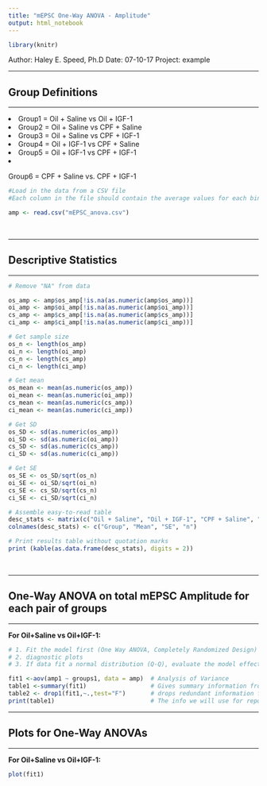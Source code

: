 ---
title: "mEPSC One-Way ANOVA - Amplitude"
output: html_notebook
---
```{r set-options, echo=FALSE, cache=FALSE}
library(knitr)

```

Author: Haley E. Speed, Ph.D
Date: 07-10-17
Project: example

<hr>
<h2>Group Definitions </h2>
<hr>
<li>Group1 = Oil + Saline vs Oil + IGF-1
<li>Group2 = Oil + Saline vs CPF + Saline
<li>Group3 = Oil + Saline vs CPF + IGF-1
<li>Group4 = Oil + IGF-1 vs CPF + Saline
<li>Group5 = Oil + IGF-1 vs CPF + IGF-1
<li>Group6 = CPF + Saline vs. CPF + IGF-1
<br>


```{r}
#Load in the data from a CSV file
#Each column in the file should contain the average values for each bin

amp <- read.csv("mEPSC_anova.csv")

```
<br>
<hr>
<h2>Descriptive Statistics</h2>
<hr>


```{r}
# Remove "NA" from data

os_amp <- amp$os_amp[!is.na(as.numeric(amp$os_amp))]
oi_amp <- amp$oi_amp[!is.na(as.numeric(amp$oi_amp))]
cs_amp <- amp$cs_amp[!is.na(as.numeric(amp$cs_amp))]
ci_amp <- amp$ci_amp[!is.na(as.numeric(amp$ci_amp))]

# Get sample size
os_n <- length(os_amp)
oi_n <- length(oi_amp)
cs_n <- length(cs_amp)
ci_n <- length(ci_amp)

# Get mean
os_mean <- mean(as.numeric(os_amp))
oi_mean <- mean(as.numeric(oi_amp))
cs_mean <- mean(as.numeric(cs_amp))
ci_mean <- mean(as.numeric(ci_amp))

# Get SD
os_SD <- sd(as.numeric(os_amp)) 
oi_SD <- sd(as.numeric(oi_amp))
cs_SD <- sd(as.numeric(cs_amp))
ci_SD <- sd(as.numeric(ci_amp))

# Get SE
os_SE <- os_SD/sqrt(os_n)
oi_SE <- oi_SD/sqrt(oi_n)
cs_SE <- cs_SD/sqrt(cs_n)
ci_SE <- ci_SD/sqrt(ci_n)

# Assemble easy-to-read table
desc_stats <- matrix(c("Oil + Saline", "Oil + IGF-1", "CPF + Saline", "CPF + IGF-1", os_mean, oi_mean, cs_mean, ci_mean, os_SE, oi_SE, cs_SE, ci_SE, os_n, oi_n, cs_n, ci_n),nrow = 4, ncol = 4)
colnames(desc_stats) <- c("Group", "Mean", "SE", "n")

# Print results table without quotation marks
print (kable(as.data.frame(desc_stats), digits = 2))


```


<br>
<hr>
<h2>One-Way ANOVA on total mEPSC Amplitude for each pair of groups</h2>
<hr>


<b>For Oil+Saline vs Oil+IGF-1:</b>

```{r}

# 1. Fit the model first (One Way ANOVA, Completely Randomized Design)
# 2. diagnostic plots
# 3. If data fit a normal distribution (Q-Q), evaluate the model effects

fit1 <-aov(amp1 ~ groups1, data = amp)  # Analysis of Variance
table1 <-summary(fit1)                  # Gives summary information from fit 3 (df, F, sum, p)
table2 <- drop1(fit1,~.,test="F")       # drops redundant information from fit 3
print(table1)                           # The info we will use for reporting

```


<hr>
<h2>Plots for One-Way ANOVAs</h2>
<hr>

<b>For Oil+Saline vs Oil+IGF-1:</b>
```{r}

plot(fit1) 

```


